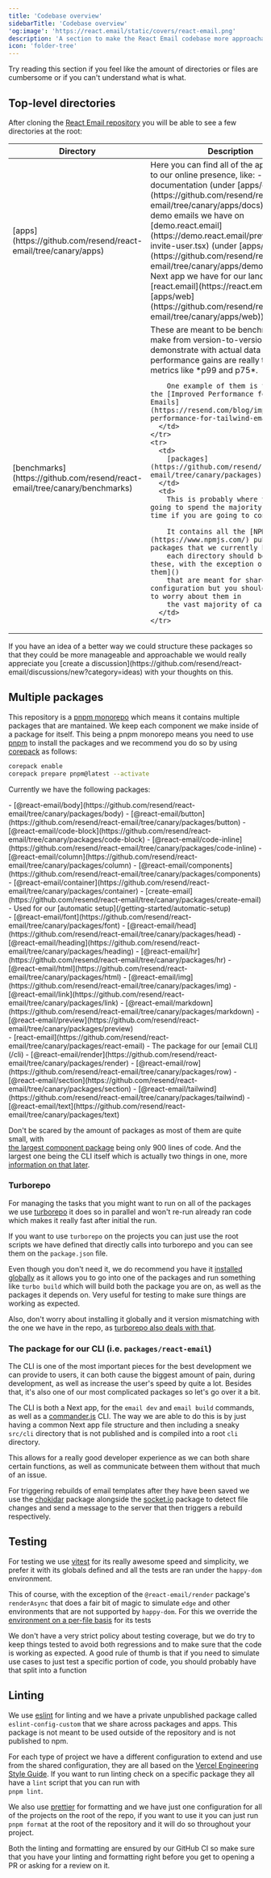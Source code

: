 ```yaml
---
title: 'Codebase overview'
sidebarTitle: 'Codebase overview'
'og:image': 'https://react.email/static/covers/react-email.png'
description: 'A section to make the React Email codebase more approachable'
icon: 'folder-tree'
---
```


Try reading this section if you feel like the amount of directories or files are cumbersome
or if you can't understand what is what.

## Top-level directories

After cloning the [React Email repository](https://github.com/resend/react-email) you will
be able to see a few directories at the root:

<table>
  <thead>
    <tr>
      <th>Directory</th>
      <th>Description</th>
    </tr>
  </thead>
  <tbody>
    <tr>
      <td>
[apps](https://github.com/resend/react-email/tree/canary/apps)
      </td>
      <td>
        Here you can find all of the apps related to our online presence, like: 
        - this documentation (under [apps/docs](https://github.com/resend/react-email/tree/canary/apps/docs)), 
        - the demo emails we have on [demo.react.email](https://demo.react.email/preview/vercel-invite-user.tsx) 
          (under [apps/demo](https://github.com/resend/react-email/tree/canary/apps/demo)) 
        - the Next app we have for our landing page on [react.email](https://react.email) (under [apps/web](https://github.com/resend/react-email/tree/canary/apps/web))
      </td>
    </tr>
    <tr>
      <td>
[benchmarks](https://github.com/resend/react-email/tree/canary/benchmarks)
      </td>
      <td>
        These are meant to be benchmarks we make from version-to-version to demonstrate with actual
        data that performance gains are really true with metrics like *p99 and p75*.

        One example of them is the one for the [Improved Performance for Tailwind Emails](https://resend.com/blog/improved-performance-for-tailwind-emails)
      </td>
    </tr>
    <tr>
      <td>
        [packages](https://github.com/resend/react-email/tree/canary/packages)
      </td>
      <td>
        This is probably where you are going to spend the majority of your time if you are going to contribute.
        
        It contains all the [NPM](https://www.npmjs.com/) published packages that we currently have, 
        each directory should be one of these, with the exception of [a few of them]() 
        that are meant for shared configuration but you shouldn't have to worry about them in
        the vast majority of cases.
      </td>
    </tr>
  </tbody>
</table>

<Note>
  If you have an idea of a better way we could structure these packages so that they could
  be more manageable and approachable we would really appreciate you 
  [create a discussion](https://github.com/resend/react-email/discussions/new?category=ideas) with your thoughts 
  on this.
</Note>

## Multiple packages

This repository is a [pnpm monorepo](https://pnpm.io/next/workspaces) which means it contains
multiple packages that are mantained. We keep each component we make inside of a package for itself.
This being a pnpm monorepo means you need to use [pnpm](https://pnpm.io/) to install the packages
and we recommend you do so by using [corepack](https://github.com/nodejs/corepack) as follows:

```bash
corepack enable
corepack prepare pnpm@latest --activate
```

Currently we have the following packages:

<div class="grid gap-2" style={{ gridTemplateColumns: '1fr 1fr 1fr' }}>
  <div>
    - [@react-email/body](https://github.com/resend/react-email/tree/canary/packages/body)
    - [@react-email/button](https://github.com/resend/react-email/tree/canary/packages/button)
    - [@react-email/code-block](https://github.com/resend/react-email/tree/canary/packages/code-block)
    - [@react-email/code-inline](https://github.com/resend/react-email/tree/canary/packages/code-inline)
    - [@react-email/column](https://github.com/resend/react-email/tree/canary/packages/column)
    - [@react-email/components](https://github.com/resend/react-email/tree/canary/packages/components)
    - [@react-email/container](https://github.com/resend/react-email/tree/canary/packages/container)
    - [create-email](https://github.com/resend/react-email/tree/canary/packages/create-email)
      - <span class="text-xs">Used for our [automatic setup](/getting-started/automatic-setup)</span>
  </div>
  <div>
    - [@react-email/font](https://github.com/resend/react-email/tree/canary/packages/font)
    - [@react-email/head](https://github.com/resend/react-email/tree/canary/packages/head)
    - [@react-email/heading](https://github.com/resend/react-email/tree/canary/packages/heading)
    - [@react-email/hr](https://github.com/resend/react-email/tree/canary/packages/hr)
    - [@react-email/html](https://github.com/resend/react-email/tree/canary/packages/html)
    - [@react-email/img](https://github.com/resend/react-email/tree/canary/packages/img)
    - [@react-email/link](https://github.com/resend/react-email/tree/canary/packages/link)
    - [@react-email/markdown](https://github.com/resend/react-email/tree/canary/packages/markdown)
    - [@react-email/preview](https://github.com/resend/react-email/tree/canary/packages/preview)
  </div>
  <div>
    - [react-email](https://github.com/resend/react-email/tree/canary/packages/react-email)
      - <span class="text-xs">The package for our [email CLI](/cli)</span>
    - [@react-email/render](https://github.com/resend/react-email/tree/canary/packages/render)
    - [@react-email/row](https://github.com/resend/react-email/tree/canary/packages/row)
    - [@react-email/section](https://github.com/resend/react-email/tree/canary/packages/section)
    - [@react-email/tailwind](https://github.com/resend/react-email/tree/canary/packages/tailwind)
    - [@react-email/text](https://github.com/resend/react-email/tree/canary/packages/text)
  </div>
</div>

Don't be scared by the amount of packages as most of them are quite small, with <br/>[the largest
component package](https://github.com/resend/react-email/tree/canary/packages/tailwind) being only 900 lines of code.
And the largest one being the CLI itself which is actually two things in one, more [information on that later](#the-package-for-our-cli-i-e-packages-react-email).


### Turborepo

For managing the tasks that you might want to run on all of the packages we use [turborepo](https://turbo.build/repo)
it does so in parallel and won't re-run already ran code which makes it really fast after initial the run.

If you want to use `turborepo` on the projects you can just use the root scripts we have defined
that directly calls into turborepo and you can see them on the `package.json` file. 

Even though you don't need it, we do recommend you have it [installed globally](https://turbo.build/repo/docs/installing) 
as it allows you to go into one of the packages and run something like `turbo build` which will build both the package 
you are on, as well as the packages it depends on. Very useful for testing to make sure things are working as expected.

Also, don't worry about installing it globally and it version mismatching with the one we have in the repo, 
as [turborepo also deals with that](https://turbo.build/repo/docs/installing#install-per-repository).


### The package for our CLI (i.e. `packages/react-email`)

The CLI is one of the most important pieces for the best development we can provide to users,
it can both cause the biggest amount of pain, during development, as well as increase the user's
speed by quite a lot. Besides that, it's also one of our most complicated packages so let's go over it a bit.

The CLI is both a Next app, for the `email dev` and `email build` commands, 
as well as a [commander.js]((https://www.npmjs.com/package/commander)) CLI.
The way we are able to do this is by just having a common Next app file structure and then
including a sneaky `src/cli` directory that is not published and is compiled into a root `cli` directory. 

This allows for a really good developer experience as we can both share certain functions, as well
as communicate between them without that much of an issue.

For triggering rebuilds of email templates after they have been saved we use the 
[chokidar](https://www.npmjs.com/package/chokidar) package
alongside the [socket.io](https://socket.io/) package to detect file changes and send 
a message to the server that then triggers a rebuild respectively.



## Testing

For testing we use [vitest](https://vitest.dev/) for its really awesome speed and simplicity,
we prefer it with its globals defined and all the tests are ran under the `happy-dom` environment.

This of course, with the exception of the `@react-email/render` package's `renderAsync` that 
does a fair bit of magic to simulate `edge` and other environments that are not supported by `happy-dom`. 
For this we override the 
[environment on a per-file basis](https://vitest.dev/guide/environment#environments-for-specific-files) for its tests

We don't have a very strict policy about testing coverage, but we do try to keep things tested to avoid
both regressions and to make sure that the code is working as expected. A good rule of thumb is that
if you need to simulate use cases to just test a specific portion of code, you should probably have that
split into a function 



## Linting

We use [eslint](https://eslint.org/) for linting and we have a private unpublished package
called <br/>`eslint-config-custom` that we share across packages and apps. This package is not meant to be
used outside of the repository and is not published to npm.

For each type of project we have a different configuration to extend and use from the shared configuration,
they are all based on the [Vercel Engineering Style Guide](https://github.com/vercel/style-guide).
If you want to run linting check on a specific package they all have a `lint` script that you can run
with <br/>`pnpm lint`.

We also use [prettier](https://prettier.io/) for formatting and we have just one configuration
for all of the projects on the root of the repo, if you want to use it you can just run `pnpm format`
at the root of the repository and it will do so throughout your project.

Both the linting and formatting are ensured by our GitHub CI so make sure that you have your linting 
and formatting right before you get to opening a PR or asking for a review on it.


